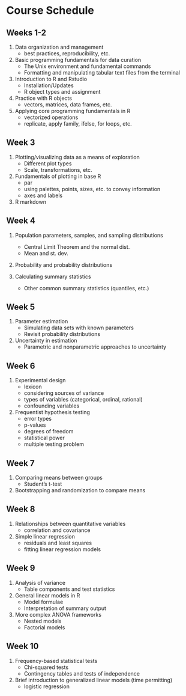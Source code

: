 # Course Schedule

## Weeks 1-2

1. Data organization and management
    - best practices, reproducibility, etc.

2. Basic programming fundamentals for data curation
    - The Unix environment and fundamental commands
    - Formatting and manipulating tabular text files from the terminal

3. Introduction to R and Rstudio
    - Installation/Updates
    - R object types and assignment

4. Practice with R objects
    - vectors, matrices, data frames, etc.

5. Applying core programming fundamentals in R
    - vectorized operations
    - replicate, apply family, ifelse, for loops, etc.

## Week 3

1. Plotting/visualizing data as a means of exploration
    - Different plot types
    - Scale, transformations, etc.

2. Fundamentals of plotting in base R
    - par
    - using palettes, points, sizes, etc. to convey information
    - axes and labels
    
3. R markdown

## Week 4

1. Population parameters, samples, and sampling distributions
    - Central Limit Theorem and the normal dist.
    - Mean and st. dev.

2. Probability and probability distributions

3. Calculating summary statistics
    - Other common summary statistics (quantiles, etc.)

## Week 5

1. Parameter estimation
    - Simulating data sets with known parameters
    - Revisit probability distributions

2. Uncertainty in estimation
    - Parametric and nonparametric approaches to uncertainty

## Week 6

1. Experimental design
    - lexicon
    - considering sources of variance
    - types of variables (categorical, ordinal, rational)
    - confounding variables

2. Frequentist hypothesis testing
    - error types
    - p-values
    - degrees of freedom
    - statistical power
    - multiple testing problem

## Week 7

1. Comparing means between groups
    - Student’s t-test

2. Bootstrapping and randomization to compare means

## Week 8

1. Relationships between quantitative variables
    - correlation and covariance

2. Simple linear regression
    - residuals and least squares
    - fitting linear regression models

## Week 9

1. Analysis of variance
    - Table components and test statistics

2. General linear models in R
    - Model formulae
    - Interpretation of summary output

3. More complex ANOVA frameworks
    - Nested models
    - Factorial models

## Week 10

1. Frequency-based statistical tests
    - Chi-squared tests
    - Contingency tables and tests of independence

2. Brief introduction to generalized linear models (time permitting)
    - logistic regression
    
